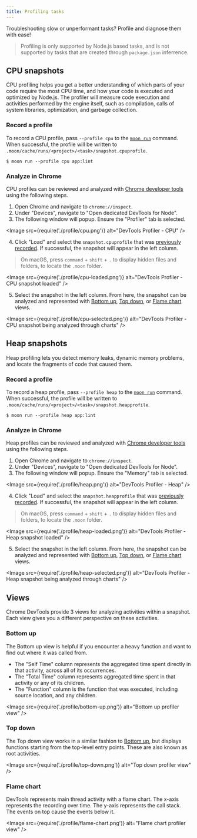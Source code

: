 ```yaml
---
title: Profiling tasks
---
```



Troubleshooting slow or unperformant tasks? Profile and diagnose them with ease!

> Profiling is only supported by Node.js based tasks, and is not supported by tasks that are created
> through `package.json` inferrence.

## CPU snapshots

CPU profiling helps you get a better understanding of which parts of your code require the most CPU
time, and how your code is executed and optimized by Node.js. The profiler will measure code
execution and activities performed by the engine itself, such as compilation, calls of system
libraries, optimization, and garbage collection.

### Record a profile

To record a CPU profile, pass `--profile cpu` to the [`moon run`](../commands/run) command. When
successful, the profile will be written to `.moon/cache/runs/<project>/<task>/snapshot.cpuprofile`.

```shell
$ moon run --profile cpu app:lint
```

### Analyze in Chrome

CPU profiles can be reviewed and analyzed with
[Chrome developer tools](https://developer.chrome.com/docs/devtools/) using the following steps.

1. Open Chrome and navigate to `chrome://inspect`.
2. Under "Devices", navigate to "Open dedicated DevTools for Node".
3. The following window will popup. Ensure the "Profiler" tab is selected.

<Image src={require('./profile/cpu.png')} alt="DevTools Profiler - CPU" />

4. Click "Load" and select the `snapshot.cpuprofile` that was
   [previously recorded](#record-a-profile). If successful, the snapshot will appear in the left
   column.

> On macOS, press `command` + `shift` + `.` to display hidden files and folders, to locate the
> `.moon` folder.

<Image src={require('./profile/cpu-loaded.png')} alt="DevTools Profiler - CPU snapshot loaded" />

5. Select the snapshot in the left column. From here, the snapshot can be analyzed and represented
   with [Bottom up](#bottom-up), [Top down](#top-down), or [Flame chart](#flame-chart) views.

<Image
	src={require('./profile/cpu-selected.png')}
	alt="DevTools Profiler - CPU snapshot being analyzed through charts"
/>

## Heap snapshots

Heap profiling lets you detect memory leaks, dynamic memory problems, and locate the fragments of
code that caused them.

### Record a profile

To record a heap profile, pass `--profile heap` to the [`moon run`](../commands/run) command. When
successful, the profile will be written to `.moon/cache/runs/<project>/<task>/snapshot.heapprofile`.

```shell
$ moon run --profile heap app:lint
```

### Analyze in Chrome

Heap profiles can be reviewed and analyzed with
[Chrome developer tools](https://developer.chrome.com/docs/devtools/) using the following steps.

1. Open Chrome and navigate to `chrome://inspect`.
2. Under "Devices", navigate to "Open dedicated DevTools for Node".
3. The following window will popup. Ensure the "Memory" tab is selected.

<Image src={require('./profile/heap.png')} alt="DevTools Profiler - Heap" />

4. Click "Load" and select the `snapshot.heapprofile` that was
   [previously recorded](#record-a-profile-1). If successful, the snapshot will appear in the left
   column.

> On macOS, press `command` + `shift` + `.` to display hidden files and folders, to locate the
> `.moon` folder.

<Image src={require('./profile/heap-loaded.png')} alt="DevTools Profiler - Heap snapshot loaded" />

5. Select the snapshot in the left column. From here, the snapshot can be analyzed and represented
   with [Bottom up](#bottom-up), [Top down](#top-down), or [Flame chart](#flame-chart) views.

<Image
	src={require('./profile/heap-selected.png')}
	alt="DevTools Profiler - Heap snapshot being analyzed through charts"
/>

## Views

Chrome DevTools provide 3 views for analyzing activities within a snapshot. Each view gives you a
different perspective on these activities.

### Bottom up

The Bottom up view is helpful if you encounter a heavy function and want to find out where it was
called from.

- The "Self Time" column represents the aggregated time spent directly in that activity, across all
  of its occurrences.
- The "Total Time" column represents aggregated time spent in that activity or any of its children.
- The "Function" column is the function that was executed, including source location, and any
  children.

<Image src={require('./profile/bottom-up.png')} alt="Bottom up profiler view" />

### Top down

The Top down view works in a similar fashion to [Bottom up](#bottom-up), but displays functions
starting from the top-level entry points. These are also known as root activities.

<Image src={require('./profile/top-down.png')} alt="Top down profiler view" />

### Flame chart

DevTools represents main thread activity with a flame chart. The x-axis represents the recording
over time. The y-axis represents the call stack. The events on top cause the events below it.

<Image src={require('./profile/flame-chart.png')} alt="Flame chart profiler view" />
